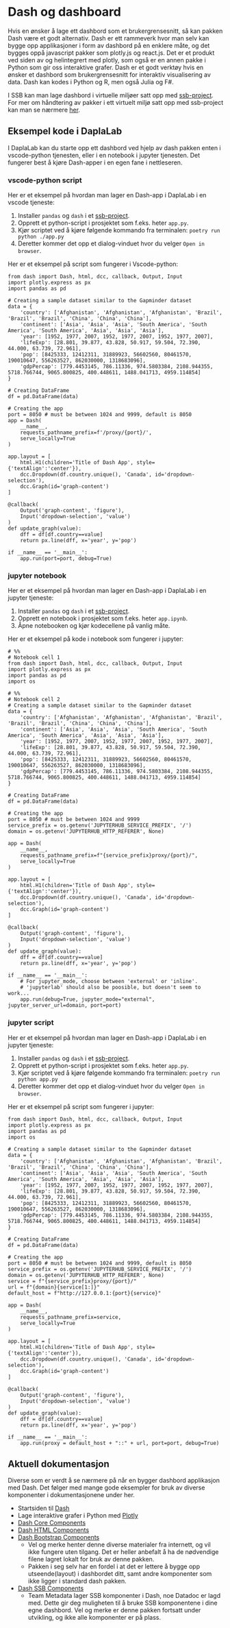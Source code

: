 # Dash og dashboard

Hvis en ønsker å lage ett dashbord som et brukergrensesnitt, så kan pakken Dash være et godt alternativ. Dash er ett rammeverk hvor man selv kan bygge opp applikasjoner i form av dashbord på en enklere måte, og det bygges oppå javascript pakker som plotly.js og react.js. Det er et produkt ved siden av og helintegrert med plotly, som også er en annen pakke i Python som gir oss interaktive grafer. Dash er et godt verktøy hvis en ønsker et dashbord som brukergrensesnitt for interaktiv visualisering av data. Dash kan kodes i Python og R, men også Julia og F#.

I SSB kan man lage dashbord i virtuelle miljøer satt opp med [ssb-project](./jobbe-med-kode.html). 
For mer om håndtering av pakker i ett virtuelt miljø satt opp med ssb-project kan man se nærmere [her](./jobbe-med-kode#installere-pakker).

## Eksempel kode i DaplaLab

I DaplaLab kan du starte opp ett dashbord ved hjelp av dash pakken enten i vscode-python tjenesten, eller i en notebook i jupyter tjenesten. Det fungerer best å kjøre Dash-apper i en egen fane i nettleseren.

::: {.panel-tabset}

### vscode-python script

Her er et eksempel på hvordan man lager en Dash-app i DaplaLab i en vscode tjeneste:

1. Installer `pandas` og `dash` i et [ssb-project](./statistikkere/jobbe-med-kode.qmd#ssb-project). 
2. Opprett et python-script i prosjektet som f.eks. heter `app.py`. 
3. Kjør scriptet ved å kjøre følgende kommando fra terminalen: `poetry run python ./app.py`
4. Deretter kommer det opp et dialog-vinduet hvor du velger `Open in browser`. 

Her er et eksempel på script som fungerer i Vscode-python:

```.python
from dash import Dash, html, dcc, callback, Output, Input
import plotly.express as px
import pandas as pd

# Creating a sample dataset similar to the Gapminder dataset
data = {
    'country': ['Afghanistan', 'Afghanistan', 'Afghanistan', 'Brazil', 'Brazil', 'Brazil', 'China', 'China', 'China'],
    'continent': ['Asia', 'Asia', 'Asia', 'South America', 'South America', 'South America', 'Asia', 'Asia', 'Asia'],
    'year': [1952, 1977, 2007, 1952, 1977, 2007, 1952, 1977, 2007],
    'lifeExp': [28.801, 39.877, 43.828, 50.917, 59.504, 72.390, 44.000, 63.739, 72.961],
    'pop': [8425333, 12412311, 31889923, 56602560, 80461570, 190010647, 556263527, 862030000, 1318683096],
    'gdpPercap': [779.4453145, 786.11336, 974.5803384, 2108.944355, 5718.766744, 9065.800825, 400.448611, 1488.041713, 4959.114854]
}

# Creating DataFrame
df = pd.DataFrame(data)

# Creating the app
port = 8050 # must be between 1024 and 9999, default is 8050
app = Dash(
    __name__,
    requests_pathname_prefix=f'/proxy/{port}/', 
    serve_locally=True
)

app.layout = [
    html.H1(children='Title of Dash App', style={'textAlign':'center'}),
    dcc.Dropdown(df.country.unique(), 'Canada', id='dropdown-selection'),
    dcc.Graph(id='graph-content')
]

@callback(
    Output('graph-content', 'figure'),
    Input('dropdown-selection', 'value')
)
def update_graph(value):
    dff = df[df.country==value]
    return px.line(dff, x='year', y='pop')

if __name__ == '__main__':
    app.run(port=port, debug=True)
```

### jupyter notebook

Her er et eksempel på hvordan man lager en Dash-app i DaplaLab i en jupyter tjeneste:

1. Installer `pandas` og `dash` i et [ssb-project](./statistikkere/jobbe-med-kode.qmd#ssb-project). 
2. Opprett en notebook i prosjektet som f.eks. heter `app.ipynb`.
3. Åpne notebooken og kjør kodecellene på vanlig måte.

Her er et eksempel på kode i notebook som fungerer i jupyter:

```.python
# %%
# Notebook cell 1
from dash import Dash, html, dcc, callback, Output, Input
import plotly.express as px
import pandas as pd
import os

# %%
# Notebook cell 2
# Creating a sample dataset similar to the Gapminder dataset
data = {
    'country': ['Afghanistan', 'Afghanistan', 'Afghanistan', 'Brazil', 'Brazil', 'Brazil', 'China', 'China', 'China'],
    'continent': ['Asia', 'Asia', 'Asia', 'South America', 'South America', 'South America', 'Asia', 'Asia', 'Asia'],
    'year': [1952, 1977, 2007, 1952, 1977, 2007, 1952, 1977, 2007],
    'lifeExp': [28.801, 39.877, 43.828, 50.917, 59.504, 72.390, 44.000, 63.739, 72.961],
    'pop': [8425333, 12412311, 31889923, 56602560, 80461570, 190010647, 556263527, 862030000, 1318683096],
    'gdpPercap': [779.4453145, 786.11336, 974.5803384, 2108.944355, 5718.766744, 9065.800825, 400.448611, 1488.041713, 4959.114854]
}

# Creating DataFrame
df = pd.DataFrame(data)

# Creating the app
port = 8050 # must be between 1024 and 9999
service_prefix = os.getenv('JUPYTERHUB_SERVICE_PREFIX', '/')
domain = os.getenv('JUPYTERHUB_HTTP_REFERER', None)

app = Dash(
    __name__,
    requests_pathname_prefix=f"{service_prefix}proxy/{port}/", 
    serve_locally=True
)

app.layout = [
    html.H1(children='Title of Dash App', style={'textAlign':'center'}),
    dcc.Dropdown(df.country.unique(), 'Canada', id='dropdown-selection'),
    dcc.Graph(id='graph-content')
]

@callback(
    Output('graph-content', 'figure'),
    Input('dropdown-selection', 'value')
)
def update_graph(value):
    dff = df[df.country==value]
    return px.line(dff, x='year', y='pop')

if __name__ == '__main__':
    # For jupyter_mode, choose between 'external' or 'inline'.
    # 'jupyterlab' should also be poosible, but doesn't seem to work...
    app.run(debug=True, jupyter_mode="external", jupyter_server_url=domain, port=port)
```

### jupyter script

Her er et eksempel på hvordan man lager en Dash-app i DaplaLab i en jupyter tjeneste:

1. Installer `pandas` og `dash` i et [ssb-project](./statistikkere/jobbe-med-kode.qmd#ssb-project). 
2. Opprett et python-script i prosjektet som f.eks. heter `app.py`. 
3. Kjør scriptet ved å kjøre følgende kommando fra terminalen: `poetry run python app.py`
4. Deretter kommer det opp et dialog-vinduet hvor du velger `Open in browser`. 

Her er et eksempel på script som fungerer i jupyter:

```.python
from dash import Dash, html, dcc, callback, Output, Input
import plotly.express as px
import pandas as pd
import os

# Creating a sample dataset similar to the Gapminder dataset
data = {
    'country': ['Afghanistan', 'Afghanistan', 'Afghanistan', 'Brazil', 'Brazil', 'Brazil', 'China', 'China', 'China'],
    'continent': ['Asia', 'Asia', 'Asia', 'South America', 'South America', 'South America', 'Asia', 'Asia', 'Asia'],
    'year': [1952, 1977, 2007, 1952, 1977, 2007, 1952, 1977, 2007],
    'lifeExp': [28.801, 39.877, 43.828, 50.917, 59.504, 72.390, 44.000, 63.739, 72.961],
    'pop': [8425333, 12412311, 31889923, 56602560, 80461570, 190010647, 556263527, 862030000, 1318683096],
    'gdpPercap': [779.4453145, 786.11336, 974.5803384, 2108.944355, 5718.766744, 9065.800825, 400.448611, 1488.041713, 4959.114854]
}

# Creating DataFrame
df = pd.DataFrame(data)

# Creating the app
port = 8050 # must be between 1024 and 9999, default is 8050
service_prefix = os.getenv('JUPYTERHUB_SERVICE_PREFIX', '/')
domain = os.getenv('JUPYTERHUB_HTTP_REFERER', None)
service = f"{service_prefix}proxy/{port}/"
url = f"{domain}{service[1:]}"
default_host = f"http://127.0.0.1:{port}{service}"

app = Dash(
    __name__,
    requests_pathname_prefix=service,
    serve_locally=True
)

app.layout = [
    html.H1(children='Title of Dash App', style={'textAlign':'center'}),
    dcc.Dropdown(df.country.unique(), 'Canada', id='dropdown-selection'),
    dcc.Graph(id='graph-content')
]

@callback(
    Output('graph-content', 'figure'),
    Input('dropdown-selection', 'value')
)
def update_graph(value):
    dff = df[df.country==value]
    return px.line(dff, x='year', y='pop')

if __name__ == '__main__':
    app.run(proxy = default_host + "::" + url, port=port, debug=True)
```

:::

## Aktuell dokumentasjon

Diverse som er verdt å se nærmere på når en bygger dashbord applikasjon med Dash. Det følger med mange gode eksempler for bruk av diverse komponenter i dokumentasjonene under her.

- Startsiden til [Dash](https://dash.plotly.com/?_gl=1*1pt5jva*_ga*MTcxNzc5OTEzNC4xNjQ5NjU4MjA3*_ga_6G7EE0JNSC*MTY3ODI1NjMzOC42NS4xLjE2NzgyNTYzNjYuMC4wLjA.)
- Lage interaktive grafer i Python med [Plotly](https://plotly.com/python/)
- [Dash Core Components](https://dash.plotly.com/dash-core-components)
- [Dash HTML Components](https://dash.plotly.com/dash-html-components)
- [Dash Bootstrap Components](https://dash-bootstrap-components.opensource.faculty.ai/docs/components/)
    - Vel og merke henter denne diverse materialer fra internett, og vil ikke fungere uten tilgang. Det er heller anbefalt å ha de nødvendige filene lagret lokalt for bruk av denne pakken.
    - Pakken i seg selv har en fordel i at det er lettere å bygge opp utseende(layout) i dashbordet ditt, samt andre komponenter som ikke ligger i standard dash pakken.
- [Dash SSB Components](https://github.com/statisticsnorway/ssb-dash-components)
    - Team Metadata lager SSB komponenter i Dash, noe Datadoc er lagd med. Dette gir deg muligheten til å bruke SSB komponentene i dine egne dashbord. Vel og merke er denne pakken fortsatt under utvikling, og ikke alle komponenter er på plass.